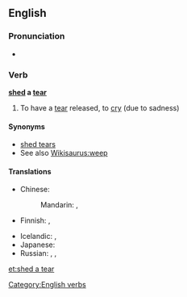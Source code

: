 ==English==

===Pronunciation===
* {{IPA|/ˈʃɛdəˈtɪə/|lang=en}}

===Verb===
'''[[shed]] a [[tear]]'''

# {{context|idiomatic|lang=en}} To have a [[tear]] released, to [[cry]] (due to sadness)

====Synonyms====
* [[shed tears]]
* See also [[Wikisaurus:weep]]

====Translations====
{{trans-top|to cry}}
* Chinese: 
*: Mandarin: {{t|cmn|流淚|sc=Hani}}, {{t+|cmn|流泪|tr=liúlèi|sc=Hani}}
* Finnish: {{t|fi|[[vuodattaa]] [[kyyneleitä]]}}, {{t+|fi|itkeä}}
{{trans-mid}}
* Icelandic: {{t|is|fella tár}}, {{t+|is|tárast}}
* Japanese: {{t|ja|涙を流す|tr=なみだをながす, namida o nagasu|sc=Jpan}}
* Russian: {{t+|ru|прослезиться|pf|tr=proslezítʹsja|sc=Cyrl}}, {{t|ru|[[лить]] [[слеза|слёзы]]|impf|tr=litʹ sljózy}}, {{t|ru|[[проливать]] [[слеза|слёзы]]|impf|tr=prolivátʹ sljózy}}
{{trans-bottom}}

[[Category:English verbs]]

[[et:shed a tear]]
